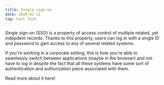 ```yaml
---
title: Single sign-on
date: 2020-01-11
tag: Cool Tech
---
```



Single sign-on (SSO) is a property of access control of multiple related, yet indepdent records.
Thanks to this property, users can log in with a single ID and password to gain access to any of several related systems.

If you're working in a corporate setting, this is how you're able to seamlessly switch between applications (maybe in the browser)
and not have to log in despite the fact that all these systems have some sort of authentication and authorization piece associated with them.

<TextLink href="https://www.onelogin.com/learn/how-single-sign-on-works">
  Read more about it here!
</TextLink>
